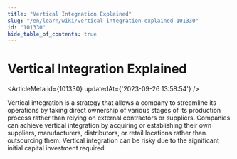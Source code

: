 ```yaml
---
title: "Vertical Integration Explained"
slug: "/en/learn/wiki/vertical-integration-explained-101330"
id: "101330"
hide_table_of_contents: true
---
```



# Vertical Integration Explained

<ArticleMeta id={101330} updatedAt={'2023-09-26 13:58:54'} />
<div className='border-solid border-b border-t-0 my-4 border-[var(--ifm-color-gray-300)]' />

Vertical integration is a strategy that allows a company to streamline its operations by taking direct ownership of various stages of its production process rather than relying on external contractors or suppliers. Companies can achieve vertical integration by acquiring or establishing their own suppliers, manufacturers, distributors, or retail locations rather than outsourcing them. Vertical integration can be risky due to the significant initial capital investment required.
